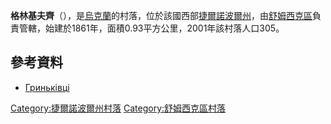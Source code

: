 {{coord|49|56|17|N|26|0|22|E|scale:30000|display=title}}

'''格林基夫齊'''（{{lang-uk|Гриньківці}}），是[[烏克蘭|烏克蘭]]的村落，位於該國西部[[捷爾諾波爾州|捷爾諾波爾州]]，由[[舒姆西克區|舒姆西克區]]負責管轄，始建於1861年，面積0.93平方公里，2001年該村落人口305。

==參考資料==
* [http://gska2.rada.gov.ua/pls/z7502/A005?rdat1=11.04.2015&rf7571=32011 Гриньківці]{{dead link|date=2018年3月 |bot=InternetArchiveBot |fix-attempted=yes }}

{{DEFAULTSORT:Гриньківці}}
[[Category:捷爾諾波爾州村落|Category:捷爾諾波爾州村落]]
[[Category:舒姆西克區村落|Category:舒姆西克區村落]]


{{Ternopil-geo-stub}}